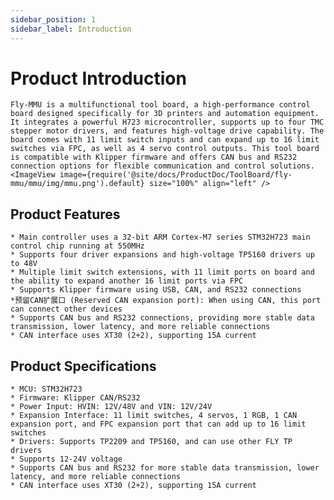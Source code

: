 ```yaml
---
sidebar_position: 1
sidebar_label: Introduction
---
```





# Product Introduction

    Fly-MMU is a multifunctional tool board, a high-performance control board designed specifically for 3D printers and automation equipment. It integrates a powerful H723 microcontroller, supports up to four TMC stepper motor drivers, and features high-voltage drive capability. The board comes with 11 limit switch inputs and can expand up to 16 limit switches via FPC, as well as 4 servo control outputs. This tool board is compatible with Klipper firmware and offers CAN bus and RS232 connection options for flexible communication and control solutions.
    <ImageView image={require('@site/docs/ProductDoc/ToolBoard/fly-mmu/mmu/img/mmu.png').default} size="100%" align="left" />

## Product Features

    * Main controller uses a 32-bit ARM Cortex-M7 series STM32H723 main control chip running at 550MHz
    * Supports four driver expansions and high-voltage TP5160 drivers up to 48V
    * Multiple limit switch extensions, with 11 limit ports on board and the ability to expand another 16 limit ports via FPC
    * Supports Klipper firmware using USB, CAN, and RS232 connections
    *预留CAN扩展口 (Reserved CAN expansion port): When using CAN, this port can connect other devices
    * Supports CAN bus and RS232 connections, providing more stable data transmission, lower latency, and more reliable connections
    * CAN interface uses XT30 (2+2), supporting 15A current

## Product Specifications

    * MCU: STM32H723
    * Firmware: Klipper CAN/RS232
    * Power Input: HVIN: 12V/48V and VIN: 12V/24V
    * Expansion Interface: 11 limit switches, 4 servos, 1 RGB, 1 CAN expansion port, and FPC expansion port that can add up to 16 limit switches
    * Drivers: Supports TP2209 and TP5160, and can use other FLY TP drivers
    * Supports 12-24V voltage
    * Supports CAN bus and RS232 for more stable data transmission, lower latency, and more reliable connections
    * CAN interface uses XT30 (2+2), supporting 15A current